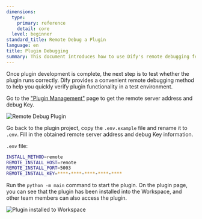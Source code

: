 ```yaml
---
dimensions:
  type:
    primary: reference
    detail: core
  level: beginner
standard_title: Remote Debug a Plugin
language: en
title: Plugin Debugging
summary: This document introduces how to use Dify's remote debugging feature to test plugins. It details the complete process of obtaining debugging information, configuring environment variable files, starting remote plugin debugging, and verifying the plugin installation status. This allows developers to test plugins in the Dify environment in real-time while developing locally.
---
```


Once plugin development is complete, the next step is to test whether the plugin runs correctly. Dify provides a convenient remote debugging method to help you quickly verify plugin functionality in a test environment.

Go to the ["Plugin Management"](https://cloud.dify.ai/plugins) page to get the remote server address and debug Key.

![Remote Debug Plugin](https://assets-docs.dify.ai/2024/12/053415ef127f1f4d6dd85dd3ae79626a.png)

Go back to the plugin project, copy the `.env.example` file and rename it to `.env`. Fill in the obtained remote server address and debug Key information.

`.env` file:

```bash
INSTALL_METHOD=remote
REMOTE_INSTALL_HOST=remote
REMOTE_INSTALL_PORT=5003
REMOTE_INSTALL_KEY=****-****-****-****-****
```

Run the `python -m main` command to start the plugin. On the plugin page, you can see that the plugin has been installed into the Workspace, and other team members can also access the plugin.

![Plugin installed to Workspace](https://assets-docs.dify.ai/2024/12/ec26e5afc57bbfeb807719638f603807.png)